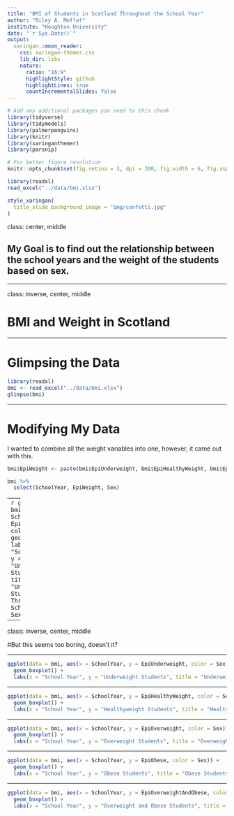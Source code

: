 ```yaml
---
title: "BMI of Students in Scotland Throughout the School Year"
author: "Riley A. Moffat"
institute: "Houghton University"
date: "`r Sys.Date()`"
output:
  xaringan::moon_reader:
    css: xaringan-themer.css
    lib_dir: libs
    nature:
      ratio: "16:9"
      highlightStyle: github
      highlightLines: true
      countIncrementalSlides: false
---
```


```r
# Add any additional packages you need to this chunk
library(tidyverse)
library(tidymodels)
library(palmerpenguins)
library(knitr)
library(xaringanthemer)
library(parsnip)
```

```r
# For better figure resolution
knitr::opts_chunk$set(fig.retina = 3, dpi = 300, fig.width = 6, fig.asp = 0.618, out.width = "80%")
```

```r
library(readxl)
read_excel("../data/bmi.xlsx")
```

```r
style_xaringan(
  title_slide_background_image = "img/confetti.jpg"
)
```


class: center, middle

## My Goal is to find out the relationship between the school years and the weight of the students based on sex.

---

class: inverse, center, middle

# BMI and Weight in Scotland

---

# Glimpsing the Data

```r
library(readxl)
bmi <- read_excel("../data/bmi.xlsx")
glimpse(bmi)
```

---

# Modifying My Data

I wanted to combine all the weight variables into one, however, it came out with this.

```r
bmi$EpiWeight <- paste(bmi$EpiUnderweight, bmi$EpiHealthyWeight, bmi$EpiOverweight, bmi$EpiObese, bmi$EpiOverweightAndObese)

bmi %>%
  select(SchoolYear, EpiWeight, Sex)
```

---
```r
ggplot(data = bmi, aes(x = SchoolYear, y = EpiUnderweight, color = Sex)) +
  geom_point() +
  labs(x = "School Year", y = "Underweight Students", title = "Underweight Students Through the School Year by Sex")
```

---


class: inverse, center, middle

#But this seems too boring, doesn't it?

---

```r
ggplot(data = bmi, aes(x = SchoolYear, y = EpiUnderweight, color = Sex)) +
  geom_boxplot() +
  labs(x = "School Year", y = "Underweight Students", title = "Underweight Students Through the School Year by Sex")
```

---

```r
ggplot(data = bmi, aes(x = SchoolYear, y = EpiHealthyWeight, color = Sex)) +
  geom_boxplot() +
  labs(x = "School Year", y = "Healthyweight Students", title = "Healtyweight Students Through the School Year by Sex")
```

---

```r
ggplot(data = bmi, aes(x = SchoolYear, y = EpiOverweight, color = Sex)) +
  geom_boxplot() +
  labs(x = "School Year", y = "Overweight Students", title = "Overweight Students Through the School Year by Sex")
```

---

```r
ggplot(data = bmi, aes(x = SchoolYear, y = EpiObese, color = Sex)) +
  geom_boxplot() +
  labs(x = "School Year", y = "Obese Students", title = "Obese Students Through the School Year by Sex")
```

---

```r
ggplot(data = bmi, aes(x = SchoolYear, y = EpiOverweightAndObese, color = Sex)) +
  geom_boxplot() +
  labs(x = "School Year", y = "Overweight and Obese Students", title = "Overweight and Obese Students Through the School Year by Sex")
```

